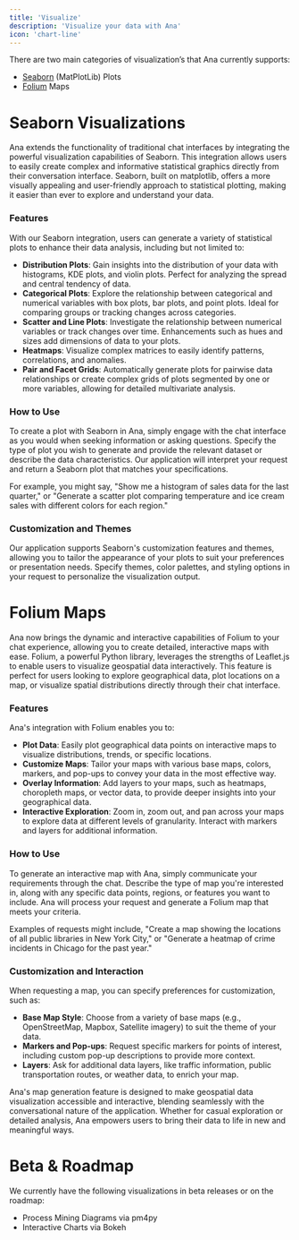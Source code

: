 ```yaml
---
title: 'Visualize'
description: 'Visualize your data with Ana'
icon: 'chart-line'
---
```


There are two main categories of visualization’s that Ana currently supports:

- [Seaborn](https://seaborn.pydata.org/api.html) (MatPlotLib) Plots
- [Folium](https://python-visualization.github.io/folium/latest/) Maps

# Seaborn Visualizations

Ana extends the functionality of traditional chat interfaces by integrating the powerful visualization capabilities of Seaborn. This integration allows users to easily create complex and informative statistical graphics directly from their conversation interface. Seaborn, built on matplotlib, offers a more visually appealing and user-friendly approach to statistical plotting, making it easier than ever to explore and understand your data.

### Features

With our Seaborn integration, users can generate a variety of statistical plots to enhance their data analysis, including but not limited to:

- **Distribution Plots**: Gain insights into the distribution of your data with histograms, KDE plots, and violin plots. Perfect for analyzing the spread and central tendency of data.
- **Categorical Plots**: Explore the relationship between categorical and numerical variables with box plots, bar plots, and point plots. Ideal for comparing groups or tracking changes across categories.
- **Scatter and Line Plots**: Investigate the relationship between numerical variables or track changes over time. Enhancements such as hues and sizes add dimensions of data to your plots.
- **Heatmaps**: Visualize complex matrices to easily identify patterns, correlations, and anomalies.
- **Pair and Facet Grids**: Automatically generate plots for pairwise data relationships or create complex grids of plots segmented by one or more variables, allowing for detailed multivariate analysis.

### How to Use

To create a plot with Seaborn in Ana, simply engage with the chat interface as you would when seeking information or asking questions. Specify the type of plot you wish to generate and provide the relevant dataset or describe the data characteristics. Our application will interpret your request and return a Seaborn plot that matches your specifications.

For example, you might say, "Show me a histogram of sales data for the last quarter," or "Generate a scatter plot comparing temperature and ice cream sales with different colors for each region."

### Customization and Themes

Our application supports Seaborn's customization features and themes, allowing you to tailor the appearance of your plots to suit your preferences or presentation needs. Specify themes, color palettes, and styling options in your request to personalize the visualization output.

# Folium Maps

Ana now brings the dynamic and interactive capabilities of Folium to your chat experience, allowing you to create detailed, interactive maps with ease. Folium, a powerful Python library, leverages the strengths of Leaflet.js to enable users to visualize geospatial data interactively. This feature is perfect for users looking to explore geographical data, plot locations on a map, or visualize spatial distributions directly through their chat interface.

### **Features**

Ana's integration with Folium enables you to:

- **Plot Data**: Easily plot geographical data points on interactive maps to visualize distributions, trends, or specific locations.
- **Customize Maps**: Tailor your maps with various base maps, colors, markers, and pop-ups to convey your data in the most effective way.
- **Overlay Information**: Add layers to your maps, such as heatmaps, choropleth maps, or vector data, to provide deeper insights into your geographical data.
- **Interactive Exploration**: Zoom in, zoom out, and pan across your maps to explore data at different levels of granularity. Interact with markers and layers for additional information.

### **How to Use**

To generate an interactive map with Ana, simply communicate your requirements through the chat. Describe the type of map you're interested in, along with any specific data points, regions, or features you want to include. Ana will process your request and generate a Folium map that meets your criteria.

Examples of requests might include, "Create a map showing the locations of all public libraries in New York City," or "Generate a heatmap of crime incidents in Chicago for the past year."

### **Customization and Interaction**

When requesting a map, you can specify preferences for customization, such as:

- **Base Map Style**: Choose from a variety of base maps (e.g., OpenStreetMap, Mapbox, Satellite imagery) to suit the theme of your data.
- **Markers and Pop-ups**: Request specific markers for points of interest, including custom pop-up descriptions to provide more context.
- **Layers**: Ask for additional data layers, like traffic information, public transportation routes, or weather data, to enrich your map.

Ana's map generation feature is designed to make geospatial data visualization accessible and interactive, blending seamlessly with the conversational nature of the application. Whether for casual exploration or detailed analysis, Ana empowers users to bring their data to life in new and meaningful ways.

# Beta & Roadmap

We currently have the following visualizations in beta releases or on the roadmap:

- Process Mining Diagrams via pm4py
- Interactive Charts via Bokeh